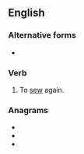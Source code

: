 ==English==

===Alternative forms===
* {{l|en|resew}}

===Verb===
{{en-verb|re-sews|re-sewing|re-sewed|re-sewn}}

# To [[sew]] again.

===Anagrams===
* {{l|en|ewers}}
* {{l|en|sewer}}
* {{l|en|sweer}}